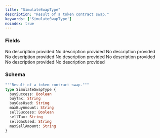 ```yaml
---
title: "SimulateSwapType"
description: "Result of a token contract swap."
keywords: ['SimulateSwapType']
noindex: true
---
```


### Fields

<ResponseField name="buySuccess" type="Boolean">
  No description provided
</ResponseField>

<ResponseField name="buyTax" type="String">
  No description provided
</ResponseField>

<ResponseField name="buyGasUsed" type="String">
  No description provided
</ResponseField>

<ResponseField name="maxBuyAmount" type="String">
  No description provided
</ResponseField>

<ResponseField name="sellSuccess" type="Boolean">
  No description provided
</ResponseField>

<ResponseField name="sellTax" type="String">
  No description provided
</ResponseField>

<ResponseField name="sellGasUsed" type="String">
  No description provided
</ResponseField>

<ResponseField name="maxSellAmount" type="String">
  No description provided
</ResponseField>

### Schema


```graphql 
"""Result of a token contract swap."""
type SimulateSwapType {
  buySuccess: Boolean
  buyTax: String
  buyGasUsed: String
  maxBuyAmount: String
  sellSuccess: Boolean
  sellTax: String
  sellGasUsed: String
  maxSellAmount: String
}
```
